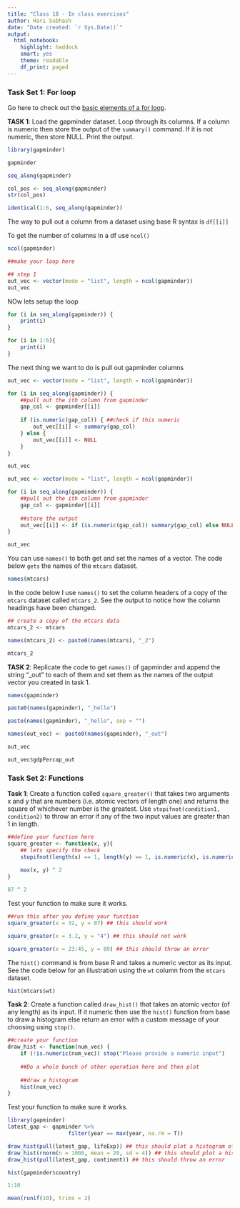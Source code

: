 ```yaml
---
title: "Class 18 - In class exercises"
author: Hari Subhash
date: "Date created: `r Sys.Date()`"
output:
  html_notebook:
    highlight: haddock
    smart: yes
    theme: readable
    df_print: paged
---
```


### Task Set 1: For loop

Go here to check out the [basic elements of a for loop](https://puzhu.github.io/R4D/Classes/Class%2017/class17_slides.html#/a-common-recipe). 

**TASK 1**: Load the gapminder dataset. Loop through its columns. If a column is numeric then store the output of the `summary()` command. If it is not numeric, then store NULL. Print the output.
```r
library(gapminder)

gapminder
```


```r
seq_along(gapminder)
```

```r
col_pos <- seq_along(gapminder)
str(col_pos)
```

```r
identical(1:6, seq_along(gapminder))
```


The way to pull out a column from a dataset using base R syntax is `df[[i]]`

To get the number of columns in a df use `ncol()`
```r
ncol(gapminder)
```

```r
##make your loop here

## step 1
out_vec <- vector(mode = "list", length = ncol(gapminder))
out_vec
```

NOw lets setup the loop

```r
for (i in seq_along(gapminder)) {
    print(i)
}
```

```r
for (i in 1:6){
    print(i)
}
```

The next thing we want to do is pull out gapminder columns
```r
out_vec <- vector(mode = "list", length = ncol(gapminder))

for (i in seq_along(gapminder)) {
    ##pull out the ith column from gapminder
    gap_col <- gapminder[[i]]
    
    if (is.numeric(gap_col)) { ##check if this numeric
        out_vec[[i]] <- summary(gap_col)
    } else {
        out_vec[[i]] <- NULL
    }
}


```

```r
out_vec
```

```r
out_vec <- vector(mode = "list", length = ncol(gapminder))

for (i in seq_along(gapminder)) {
    ##pull out the ith column from gapminder
    gap_col <- gapminder[[i]]
    
    ##store the output
    out_vec[[i]] <- if (is.numeric(gap_col)) summary(gap_col) else NULL
}

out_vec
```


You can use `names()` to both get and set the names of a vector. The code below `gets` the names of the `mtcars` dataset.

```r
names(mtcars)
```

In the code below I use `names()` to set the column headers of a copy of the `mtcars` dataset called `mtcars_2`. See the output to notice how the column headings have been changed.
```r
## create a copy of the mtcars data
mtcars_2 <- mtcars

names(mtcars_2) <- paste0(names(mtcars), "_2")

mtcars_2
```

**TASK 2**: Replicate the code to get `names()` of gapminder and append the string "_out" to each of them and set them as the names of the output vector you created in task 1.

```r
names(gapminder)
```

```r
paste0(names(gapminder), "_hello")
```

```r
paste(names(gapminder), "_hello", sep = "")
```


```r
names(out_vec) <- paste0(names(gapminder), "_out")

out_vec
```

```r
out_vec$gdpPercap_out
```


### Task Set 2: Functions

**Task 1**: Create a function called `square_greater()` that takes two arguments x and y that are numbers (i.e. atomic vectors of length one) and returns the square of whichever number is the greatest. Use `stopifnot(condition1, condition2)` to throw an error if any of the two input values are greater than 1 in length. 
```r
##define your function here
square_greater <- function(x, y){
    ## lets specify the check
    stopifnot(length(x) == 1, length(y) == 1, is.numeric(x), is.numeric(y))
    
    max(x, y) ^ 2
}
```

```r
87 ^ 2
```


Test your function to make sure it works.
```r
##run this after you define your function
square_greater(x = 32, y = 87) ## this should work

square_greater(x = 3.2, y = "4") ## this should not work

square_greater(x = 23:45, y = 89) ## this should throw an error
```

The `hist()` command is from base R and takes a numeric vector as its input. See the code below for an illustration using the `wt` column from the `mtcars` dataset.
```r
hist(mtcars$wt)
```

**Task 2**: Create a function called `draw_hist()` that takes an atomic vector (of any length) as its input. If it numeric then use the `hist()` function from base to draw a histogram else return an error with a custom message of your choosing using `stop()`. 

```r
##create your function
draw_hist <- function(num_vec) {
    if (!is.numeric(num_vec)) stop("Please provide a numeric input")
    
    ##Do a whole bunch of other operation here and then plot
    
    ##draw a histogram
    hist(num_vec)
}
```


Test your function to make sure it works.
```r
library(gapminder)
latest_gap <- gapminder %>% 
                   filter(year == max(year, na.rm = T))

draw_hist(pull(latest_gap, lifeExp)) ## this should plot a histogram of life expectancy
draw_hist(rnorm(n = 1000, mean = 20, sd = 4)) ## this should plot a histogram of a numeric vector with mean 20 and std dev of 4
draw_hist(pull(latest_gap, continent)) ## this should throw an error
```


```r
hist(gapminder$country)
```


```r
1:10

mean(runif(10), trims = 2)
```



